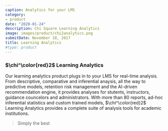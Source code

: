 ```yaml
---
caption: Analytics for your LMS
category:
- product
date: "2020-01-24"
description: Chi Square Learning Analytics
image: images/product/chi2analytics.png
submitDate: November 18, 2017
title: Learning Analytics
#type: product
---
```

### $\chi^\color{red}2$ Learning Analytics

Our learning analytics product plugs in to your LMS for real-time analysis. From descriptive, comparative and inferential anaysis, all the way to predictive models, retention risk management and the AI-driven recommendation engine, it provides analyses for stutents, instructors, guidance councelors and administrators. With more than 80 reports, ad-hoc inferential statistics and custom trained models, $\chi^\color{red}2$ Learning Analytics provides a complete suite of analysis tools for academic institutions. 

> Simply the best

